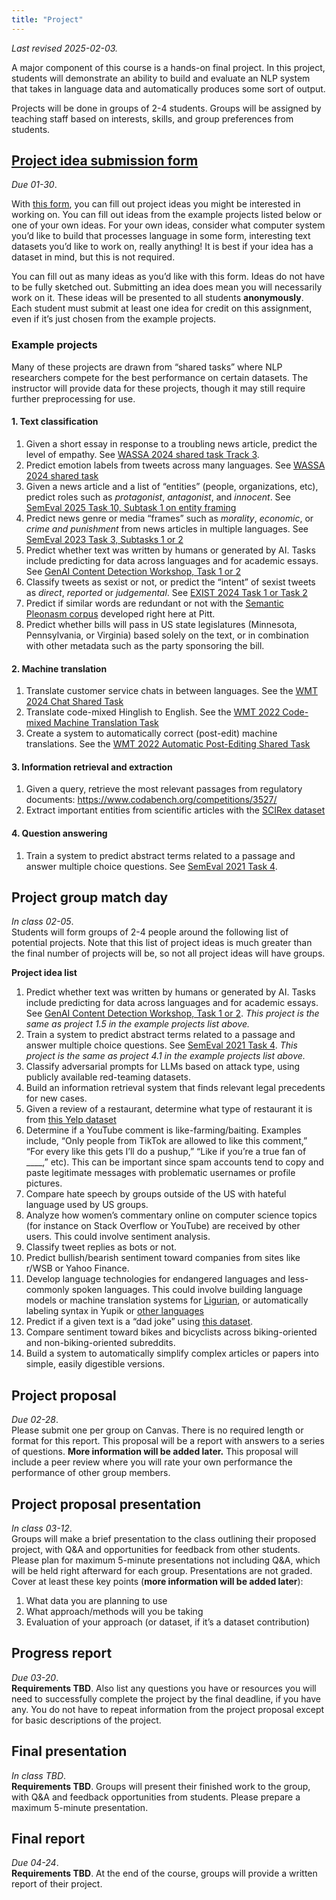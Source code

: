 ```yaml
---
title: "Project"
---
```


*Last revised 2025-02-03.*

A major component of this course is a hands-on final project. In this project, students will demonstrate an ability to build and evaluate an NLP system that takes in language data and automatically produces some sort of output.

Projects will be done in groups of 2-4 students. Groups will be assigned by teaching staff based on interests, skills, and group preferences from students.

## [Project idea submission form](https://forms.office.com/r/eZ1djDScD0)
*Due 01-30*.  

With [this form](https://forms.office.com/r/eZ1djDScD0), you can fill out project ideas you might be interested in working on. You can fill out ideas from the example projects listed below or one of your own ideas.
For your own ideas, consider what computer system you'd like to build that processes language in some form, interesting text datasets you'd like to work on, really anything! It is best if your idea has a dataset in mind, but this is not required. 

You can fill out as many ideas as you'd like with this form. Ideas do not have to be fully sketched out. Submitting an idea does mean you will necessarily work on it. These ideas will be presented to all students **anonymously**. Each student must submit at least one idea for credit on this assignment, even if it's just chosen from the example projects.

### Example projects
Many of these projects are drawn from "shared tasks" where NLP researchers compete for the best performance on certain datasets.
The instructor will provide data for these projects, though it may still require further preprocessing for use.

#### 1. Text classification
1.  Given a short essay in response to a troubling news article, predict the level of empathy. See [WASSA 2024 shared task Track 3](https://codalab.lisn.upsaclay.fr/competitions/18810).
2.  Predict emotion labels from tweets across many languages. See [WASSA 2024 shared task](https://codalab.lisn.upsaclay.fr/competitions/17730#learn_the_details)
3. Given a news article and a list of "entities" (people, organizations, etc), predict roles such as *protagonist*, *antagonist*, and *innocent*. See [SemEval 2025 Task 10, Subtask 1 on entity framing](https://propaganda.math.unipd.it/semeval2025task10/)
4.  Predict news genre or media "frames" such as *morality*, *economic*, or *crime and punishment* from news articles in multiple languages. See [SemEval 2023 Task 3, Subtasks 1 or 2](https://propaganda.math.unipd.it/semeval2023task3/)
5. Predict whether text was written by humans or generated by AI. Tasks include predicting for data across languages and for academic essays. See [GenAI Content Detection Workshop, Task 1 or 2](https://genai-content-detection.gitlab.io/sharedtasks)
6. Classify tweets as sexist or not, or predict the "intent" of sexist tweets as *direct*, *reported* or *judgemental*. See [EXIST 2024 Task 1 or Task 2](https://nlp.uned.es/exist2024/)
7. Predict if similar words are redundant or not with the [Semantic Pleonasm corpus](https://pleonasm.cs.pitt.edu/#) developed right here at Pitt.
8. Predict whether bills will pass in US state legislatures (Minnesota, Pennsylvania, or Virginia) based solely on the text, or in combination with other metadata such as the party sponsoring the bill.

#### 2. Machine translation
1. Translate customer service chats in between languages. See the [WMT 2024 Chat Shared Task](https://wmt-chat-task.github.io/2024/)
2. Translate code-mixed Hinglish to English. See the [WMT 2022 Code-mixed Machine Translation Task](https://www.statmt.org/wmt22/code-mixed-translation-task.html)
3. Create a system to automatically correct (post-edit) machine translations. See the [WMT 2022 Automatic Post-Editing Shared Task](https://www.statmt.org/wmt22/ape-task.html)

#### 3. Information retrieval and extraction
1. Given a query, retrieve the most relevant passages from regulatory documents: <https://www.codabench.org/competitions/3527/>
2. Extract important entities from scientific articles with the [SCIRex dataset](https://github.com/allenai/SciREX?tab=readme-ov-file)

#### 4. Question answering
1. Train a system to predict abstract terms related to a passage and answer multiple choice questions. See [SemEval 2021 Task 4](https://competitions.codalab.org/competitions/26153).

## Project group match day
*In class 02-05*.  
Students will form groups of 2-4 people around the following list of potential projects. Note that this list of project ideas is much greater than the final number of projects will be, so not all project ideas will have groups.

**Project idea list**

1. Predict whether text was written by humans or generated by AI. Tasks include predicting for data across languages and for academic essays. See [GenAI Content Detection Workshop, Task 1 or 2](https://genai-content-detection.gitlab.io/sharedtasks). *This project is the same as project 1.5 in the example projects list above.*
1. Train a system to predict abstract terms related to a passage and answer multiple choice questions. See [SemEval 2021 Task 4](https://competitions.codalab.org/competitions/26153). *This project is the same as project 4.1 in the example projects list above.*
2. Classify adversarial prompts for LLMs based on attack type, using publicly available red-teaming datasets. 
1. Build an information retrieval system that finds relevant legal precedents for new cases.
1. Given a review of a restaurant, determine what type of restaurant it is from [this Yelp dataset](https://business.yelp.com/data/resources/open-dataset/)
1. Determine if a YouTube comment is like-farming/baiting. Examples include, "Only people from TikTok are allowed to like this comment," "For every like this gets I'll do a pushup," "Like if you're a true fan of ____," etc). This can be important since spam accounts tend to copy and paste legitimate messages with problematic usernames or profile pictures.
1. Compare hate speech by groups outside of the US with hateful language used by US groups.
1. Analyze how women's commentary online on computer science topics (for instance on Stack Overflow or YouTube) are received by other users. This could involve sentiment analysis.
1. Classify tweet replies as bots or not.
1. Predict bullish/bearish sentiment toward companies from sites like r/WSB or Yahoo Finance.
1. Develop language technologies for endangered languages and less-commonly spoken languages. This could involve building language models or machine translation systems for [Ligurian](https://github.com/ConseggioLigure/data), or automatically labeling syntax in Yupik or [other languages](https://universaldependencies.org/)
1. Predict if a given text is a "dad joke" using [this dataset](https://www.kaggle.com/datasets/usamabuttar/dad-jokes).
1. Compare sentiment toward bikes and bicyclists across biking-oriented and non-biking-oriented subreddits.
1. Build a system to automatically simplify complex articles or papers into simple, easily digestible versions.

## Project proposal
*Due 02-28*.  
Please submit one per group on Canvas. There is no required length or format for this report. This proposal will be a report with answers to a series of questions. **More information will be added later.** This proposal will include a peer review where you will rate your own performance the performance of other group members.

## Project proposal presentation 
*In class 03-12*.  
Groups will make a brief presentation to the class outlining their proposed project, with Q&A and opportunities for feedback from other students. Please plan for maximum 5-minute presentations not including Q&A, which will be held right afterward for each group. 
<!--Please add your slides to this [shared PowerPoint presentation](https://pitt-my.sharepoint.com/:p:/g/personal/mmyoder_pitt_edu/EZ-R5EtO8uBIiPfiAhdqOdYBSzH011O79AnfIODMJ0Q9qQ?e=VmKgkU). -->
Presentations are not graded. Cover at least these key points (**more information will be added later**):

1. What data you are planning to use
1. What approach/methods will you be taking
1. Evaluation of your approach (or dataset, if it’s a dataset contribution)

## Progress report
*Due 03-20*.  
**Requirements TBD**. Also list any questions you have or resources you will need to successfully complete the project by the final deadline, if you have any. You do not have to repeat information from the project proposal except for basic descriptions of the project.

## Final presentation
*In class TBD*.  
**Requirements TBD**. Groups will present their finished work to the group, with Q&A and feedback opportunities from students. Please prepare a maximum 5-minute presentation. 
<!--Add your slides to this [shared PowerPoint presentation](https://pitt-my.sharepoint.com/:p:/g/personal/mmyoder_pitt_edu/ERvjnz_S-f9PlmDCYMWGBbkBheXSi4dRcAalYyMUOVaftQ).--> 
<!--
Cover at least these key points:
	1. Project motivation (briefly)
	2. Data
	3. Methods, or annotation/collection approach for dataset projects
	4. Results
-->

## Final report 
*Due 04-24*.  
**Requirements TBD**. At the end of the course, groups will provide a written report of their project. 
<!--
There is flexibility in section names, but please provide information about the following aspects of the project:
	1. Project motivation
	2. Literature review. Please provide full citations in a references sections for works cited throughout the paper (not just URLs).
	3. Data
	4. Methods. Please clearly specify which techniques are novel/your own versus methods directly or indirectly from prior work (which is also fine).
	5. Results
	6. Discussion
	9. Future work. This is a good place to describe things you thought about but never had time to complete!
	7. Limitations (doesn't count toward page limit)
	8. Ethical issues (doesn't count toward page limit)
	10. Group member task breakdown (doesn't count toward page limit). This section details the high-level tasks that each group member completed.
	11. References (doesn't count toward page limit)
	12. Appendices (optional, doesn't count toward page limit). Additional figures or explanation in one or more appendices is allowed, but they will not necessarily be considered in grading. 

Here is the rubric that will be used in grading:

|Rubric category | Points|
|-------------------|-:|
|Clear motivation for the work is provided | 4|
|Research questions and/or task definition is clear | 8|
|Sufficient grounding in relevant related literature |  10 |
|Applicable dataset/s are chosen | 5|
|Methods are relevant.<br/>For new approach contributions, multiple methods are compared.<br/>For dataset contributions, annotation methodology is explained | 15|
|Results are provided.<br/>For new approach contributions, results from multiple methods (at least one baseline) are presented.<br/>For dataset contributions, this may be a single set of results from a simple classifier, or other results if discussed with the instructor | 17|
|Discussion is provided of the results and/or the potential uses or contributions of any new datasets contributed | 10|
|Limitations of your approach or dataset are sufficiently discussed | 3|
|Ethical issues that may be raised by your system or dataset are sufficiently discussed | 3|
|Potential future work is discussed | 3|
|***Project content total*** | ***78***|
|Meets all formatting requirements. Is maximum 8 pages, not including references or group member task breakdown | 8|
|Writing is clear | 9|
|***Writing total*** | ***17***|
|Group member had a sufficient amount of workload in the project | 13|
|Task and roles assigned to this group member were completed sufficiently | 13|
|***Individual contribution total*** | ***26***|
|***Grand total*** | ***121***|
-->

<!--
## Example projects
Your goal is to make a contribution, even a small one, to NLP research or practice. You can select from the following types of contributions, combine multiple of them, or define a different type of contribution with instructor approval. Example project ideas and projects are provided (with a bias toward computational social science and hate speech, the instructor's research area). You are also encouraged to come up with your own ideas, too! Is there a text dataset in a field or your industry that you are familiar with that has not been analyzed? Projects can be related to students' research, but should not be projects for other classes.

### New dataset, annotations, or analysis of existing datasets
Data is at the heart of machine learning and NLP systems; it enables further modeling and encapsulates what NLP systems "know".

#### Example project ideas
* Build a dataset of social media posts and ads discussing prescription drugs and natural medications for comparison, with Prof. Ryan Shi and a collaborator in Pitt Family Medicine.
* Hate speech is culturally specific, yet the majority of NLP work focuses on English in North American and European contexts. A quantitative analysis of different features of datasets annotated for hate speech in multiple languages and from multiple cultural contexts would illuminate global similarities and culturally specific contexts.
* Build a dataset of text from different personas from fiction roleplaying sites ("language cosplaying" in China). This could be useful for dialogue systems that adopt personas, or for story generation.

### New approach or application 
This is perhaps the most common sort of NLP research contribution, in which a new method or algorithm for approaching a task (which could be a new task) is presented. Applying an existing method in a new context or task, as might be necessary in an industry setting, would also fit within this contribution.

#### Example project ideas
New tasks and applications:

* New identity terms are commonly developed in online communities, some of them hateful. Develop methods to find in-group hate jargon and identity terms.
* Trace and compare the language of legislative bills introduced at state legislatures across US states. Data is provided by the instructor and a collaborator at Carnegie Mellon University.
* Hate speech identification without the text: Identify the discourse contexts in which hate speech is likely to occur, without allowing classifiers to look at the exact text of the hate speech.
* From a set of descriptions of characters, develop a classifier to predict which ones will generate the most fanfiction. This could be a lens into online community and media norms.
* Fanfiction, online writing by fans of media works, is known for celebrating queer identity but still may center the experiences of white authors and characters. Use [FanfictionNLP](https://github.com/michaelmilleryoder/fanfiction-nlp/tree/main) to compare representations of characters of color to white characters in fanfiction at scale.
* Analyze how different newspapers cover topics differently in English-language editorials from Sri Lankan newspapers. Data is provided by the instructor and a collaborator at Carnegie Mellon University.
* Predict arch support, comfort and durability of shoes from Amazon reviews, with a collaborator in Pitt Engineering.
* Quantitative analysis of hateful, white supremacist narratives usually centers on contemporary online discourse. Yet many white supremacist language and narratives has its roots before online discourse. Compare narratives, topics and themes presented in historic and contemporary white supremacist discourse with data provided by the instructor.
* Evaluate LLMs for their factuality in summarization of class reflections using a dataset provided by the instructor and Prof. Diane Litman.
* Evaluate the fairness of quality scores automatically assigned to sutdent reflections using a dataset provided by the instructor and Prof. Diane Litman.
* Build networks of characters and predict relations among characters in fiction using this [dataset](https://github.com/dbamman/characterRelations).
* Stancetaking, a concept from sociolinguistics, is when speakers take an evaluative position toward the concept (which are often nuanced, e.g. "No, I actually don't like Taylor Swift's music that much, but she's great as a person"). Develop automated methods for identifying the "stance object", who the speaker is evaluating, likely from Reddit data.
* Automatically summarize movies based on their subtitles from this [dataset](https://github.com/VeerabadraLokesh/moviesubsummarize) developed by former students in the class.
* Predict "speech acts", intentions behind utterances, based on emojis with a dataset assembled by former students in the class.
* Explore similarities and differences between language in podcasts and Reddit communities based on those podcasts using a [dataset](https://github.com/FishOfPitt116/CS2731Project/tree/main) assembled by former students in the class.
* Computational analysis of Nakba narratives. See [workshop](https://sina.birzeit.edu/nakba-nlp/) and [datasets](https://t.ly/00Ul6).
* Examine the framing of different entities in police Facebook posts from the [Plain View Project](https://www.plainviewproject.org/).

Existing tasks to work on (some ideas are drawn from Graham Neubig's Advanced NLP class):

* Lexicons are often used to identify emotional language or other concepts text analysts may be interested in measuring in large corpora. Develop and evaluate approaches for expanding lexicons to specific contexts. This could be applied to expand lists of identity terms in a variety of online communities, with data supplied by the instructor.
* [WASSA Shared Task on Empathy Detection and Emotion Classification and Personality Detection in Interaction](https://codalab.lisn.upsaclay.fr/competitions/18810)
* [WASSA Shared Task on Explainability for Cross-Lingual Emotion in Tweets](https://lt3.ugent.be/exalt/)
* [SemEval Multilingual characterization and extraction of narratives from online news](https://propaganda.math.unipd.it/semeval2025task10/)
* Information retrieval from regulatory documents in a [shared task](https://www.codabench.org/competitions/3527/) and [RegNLP](https://regnlp.github.io/) workshop
* Semantic pleonasm detection with LLMs, on a [dataset](https://pleonasm.cs.pitt.edu) developed here at Pitt
* [Shared tasks](https://genai-content-detection.gitlab.io/) in identifying AI-generated content
* Any of the [SemEval 2021 tasks](https://semeval.github.io/SemEval2021/tasks)
* [Sexism identification in social networks shared task](http://nlp.uned.es/exist2024/)
* [X-FACTR multilingual knowledge probing in QA](https://x-factr.github.io/)
* [GoEmotions Fine-grained Emotion Detection Dataset](https://github.com/google-research/google-research/tree/master/goemotions)
* [SciREX Scientific Information Extraction](https://github.com/allenai/SciREX)
* [Subjective Intent Classification in Discourse](https://github.com/elisaF/subjective_discourse)
* [Very Low Resource machine translation](http://statmt.org/wmt21/unsup_and_very_low_res.html)
* Predict the points at which speakers switch languages when code-switching
* Sign language translation
* Develop best approaches for training hate speech classifiers that generalize across targeted identities. Data would be provided by the instructor
* Style transfer of offensive language into inoffensive language. See [existing paper](https://aclanthology.org/2022.coling-1.530.pdf) and [dataset+code](https://github.com/sabithsn/APPDIA-Discourse-Style-Transfer).
* Develop new approaches for hate speech detection by comparing with knowledge bases or pretrained models of stereotypes from a stereotype dataset
* Cross-lingual emotion detection. See [existing paper](https://aclanthology.org/2022.lrec-1.751/).


### New survey or position paper
Surveys are especially needed for new, emerging research areas. All projects will require a literature review, but a survey paper would be both broader and deeper. It would summarize key approaches and key challenges and present lines for future work. Some sort of implementation is necessary for this type of contribution as well, such as applying multiple established methods to a new dataset or in a new context to show challenges that need to be addressed. Position papers argue for a certain viewpoint or shortcoming of existing approaches, e.g. arguing for the utility of techniques from a discipline outside NLP in NLP tasks.

#### Example project ideas

* Survey how NLP is used and applied in other fields. What has been our most useful contributions to scholars in the social sciences, physical sciences, or humanities? This survey would assemble papers across disciplines for mentions of NLP and summarize what is most useful, what is lacking, and what approaches from NLP could be helpful to others.
* Computational social science using NLP generally relies on data from online communities. But this is missing non-online interactions and the practices of those who are not active online. Survey datasets and approaches that use quantitative and computational techniques on recordings of offline linguistic interaction.
* A growing area of research in computational social science aims to capture the framing and portrayal of entities across large text corpora (such as in [news media](https://ojs.aaai.org/index.php/ICWSM/article/download/3358/3226/)). Survey existing approaches and challenges.


## How your project will be graded
To get an A, your group's project should make progress toward an achievable, concrete contribution specified in your project proposal. The project does not necessarily need to be successful in the sense that it outperforms baselines or contributes to our knowledge of a phenomenon. Sometimes ideas don't work, and that's okay. But you need to provide evidence of progress toward that contribution. If you are building a dataset, for example, the dataset needs to be built in some form, even if it is as not as large or as useful as you may have hoped. If you are evaluating a new method for a task, you must have an implementation that tests that method against other baselines, even if it doesn't perform as well as you would have hoped or you didn't get to evaluate it against all the baselines you wanted to. If you are doing a survey, you must distill a sufficient number of papers into themes that comprehensively describe a research area, even if you don't end up finding groundbreaking gaps in knowledge that must be addressed. Feel free to take on more risky ideas, but only if you know you'll have *something* to show for it at the end. Teaching staff will guide you toward scoping projects that should fulfill this goal in the planning phase through the proposal.
-->
